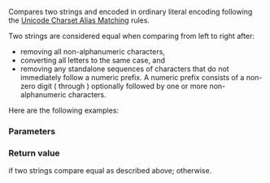 {{cpp/text/text_encoding/title|''comp-name''}}
{{cpp/text/text_encoding/navbar}}
{{ddcl|since=c++26|notes={{mark expos}}|
static constexpr bool /*comp-name*/( std::string_view a, std::string_view b );
}}

Compares two strings {{c|a}} and {{c|b}} encoded in ordinary literal encoding following the [https://www.unicode.org/reports/tr22/tr22-8.html#Charset_Alias_Matching Unicode Charset Alias Matching] rules.

Two strings are considered equal when comparing from left to right after:
* removing all non-alphanumeric characters,
* converting all letters to the same case, and
* removing any standalone sequences of {{c|'0'}} characters that do not immediately follow a numeric prefix. A numeric prefix consists of a non-zero digit ({{c|'1'}} through {{c|'9'}}) optionally followed by one or more non-alphanumeric characters.

Here are the following examples:
{{source|1=
static_assert(/*comp-name*/("UTF-8", "utf8") == true);
static_assert(/*comp-name*/("u.t.f-008", "utf8") == true);
static_assert(/*comp-name*/("ISO-8859-1", "iso88591") == true);
static_assert(/*comp-name*/("ut8", "utf8") == false);
static_assert(/*comp-name*/("utf-80", "utf8") == false);
}}

===Parameters===
{{par begin}}
{{par|a, b|strings to compare}}
{{par end}}

===Return value===
{{c|true}} if two strings compare equal as described above; {{c|false}} otherwise.

{{langlinks|de|es|ja|ru|zh}}